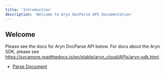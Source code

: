 ```yaml
---
title: 'Introduction'
description: 'Welcome to Aryn DocParse API Documentation'
---
```


## Welcome

Please see the docs for Aryn DocParse API below. For docs about the Aryn SDK, please see https://sycamore.readthedocs.io/en/stable/aryn_cloud/APIs/aryn-sdk.html.

- [Parse Document](endpoint/parse)
